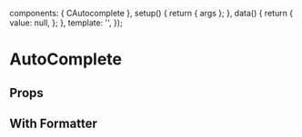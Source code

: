 
<Meta of={AutoCompleteStories} />

  components: { CAutocomplete },
  setup() {
    return { args };
  },
  data() {
    return {
      value: null,
    };
  },
  template: '<CAutocomplete v-bind="args" v-model="value"></CAutocomplete>',
});

# AutoComplete

<Canvas transformSnippet="open">
  <Story of={AutoCompleteStories.Overview} />
</Canvas>

## Props

<Controls />

## With Formatter

<Canvas transformSnippet="open">
  <Story of={AutoCompleteStories.Formatter} />
</Canvas>
